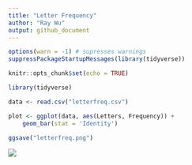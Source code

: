 ```yaml
---
title: "Letter Frequency"
author: "Ray Wu"
output: github_document
---
```


```r
options(warn = -1) # supresses warnings
suppressPackageStartupMessages(library(tidyverse))
```

```r
knitr::opts_chunk$set(echo = TRUE)
```

```r
library(tidyverse)
```

```r
data <- read.csv("letterfreq.csv")

plot <- ggplot(data, aes(Letters, Frequency)) + 
	geom_bar(stat = 'Identity')
	
ggsave("letterfreq.png")
```

![](letterfreq.png)